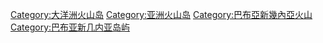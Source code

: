 [[Category:大洋洲火山岛|Category:大洋洲火山岛]]
[[Category:亚洲火山岛|Category:亚洲火山岛]]
[[Category:巴布亞新幾內亞火山|Category:巴布亞新幾內亞火山]]
[[Category:巴布亚新几内亚岛屿|Category:巴布亚新几内亚岛屿]]